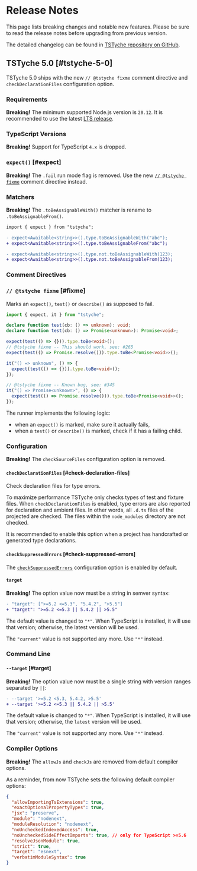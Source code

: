 
# Release Notes

This page lists breaking changes and notable new features. Please be sure to read the release notes before upgrading from previous version.

<Note>

The detailed changelog can be found in [TSTyche repository on GitHub](https://github.com/tstyche/tstyche/blob/main/CHANGELOG.md).

</Note>

## TSTyche 5.0  [#tstyche-5-0]

TSTyche 5.0 ships with the new `// @tstyche fixme` comment directive and `checkDeclarationFiles` configuration option.

### Requirements

<Warning>

**Breaking!** The minimum supported Node.js version is `20.12`. It is recommended to use the latest [LTS release](https://nodejs.org/en/about/previous-releases).

</Warning>

### TypeScript Versions

<Warning>

**Breaking!** Support for TypeScript `4.x` is dropped.

</Warning>

### `expect()` [#expect]

<Warning>

**Breaking!** The `.fail` run mode flag is removed. Use the new [`// @tstyche fixme`](#fixme) comment directive instead.

</Warning>

### Matchers

<Warning>

**Breaking!** The `.toBeAssignableWith()` matcher is rename to `.toBeAssignableFrom()`.

```diff
import { expect } from "tstyche";

- expect<Awaitable<string>>().type.toBeAssignableWith("abc");
+ expect<Awaitable<string>>().type.toBeAssignableFrom("abc");

- expect<Awaitable<string>>().type.not.toBeAssignableWith(123);
+ expect<Awaitable<string>>().type.not.toBeAssignableFrom(123);
```

</Warning>

### Comment Directives

### `// @tstyche fixme` [#fixme]

Marks an `expect()`, `test()` or `describe()` as supposed to fail.

```ts twoslash
import { expect, it } from "tstyche";

declare function test(cb: () => unknown): void;
declare function test(cb: () => Promise<unknown>): Promise<void>;

expect(test(() => {})).type.toBe<void>();
// @tstyche fixme -- This should work, see: #265
expect(test(() => Promise.resolve())).type.toBe<Promise<void>>();

it("() => unknown", () => {
  expect(test(() => {})).type.toBe<void>();
});

// @tstyche fixme -- Known bug, see: #345
it("() => Promise<unknown>", () => {
  expect(test(() => Promise.resolve())).type.toBe<Promise<void>>();
});
```

The runner implements the following logic:

- when an `expect()` is marked, make sure it actually fails,
- when a `test()` or `describe()` is marked, check if it has a failing child.

### Configuration

<Warning>

**Breaking!** The `checkSourceFiles` configuration option is removed.

</Warning>

#### `checkDeclarationFiles` [#check-declaration-files]

Check declaration files for type errors.

To maximize performance TSTyche only checks types of test and fixture files. When `checkDeclarationFiles` is enabled, type errors are also reported for declaration and ambient files. In other words, all `.d.ts` files of the projected are checked. The files within the `node_modules` directory are not checked.

It is recommended to enable this option when a project has handcrafted or generated type declarations.

#### `checkSuppressedErrors` [#check-suppressed-errors]

The [`checkSuppressedErrors`](../reference/config-file.mdx#check-suppressed-errors) configuration option is enabled by default.

#### `target`

<Warning>

**Breaking!** The option value now must be a string in semver syntax:

```diff
- "target": [">=5.2 <=5.3", "5.4.2", ">5.5"]
+ "target": ">=5.2 <=5.3 || 5.4.2 || >5.5"
```

The default value is changed to `"*"`. When TypeScript is installed, it will use that version; otherwise, the latest version will be used.

The `"current"` value is not supported any more. Use `"*"` instead.

</Warning>

### Command Line

#### `--target` [#target]

<Warning>

**Breaking!** The option value now must be a single string with version ranges separated by `||`:

```diff
- --target '>=5.2 <5.3, 5.4.2, >5.5'
+ --target '>=5.2 <=5.3 || 5.4.2 || >5.5'
```

The default value is changed to `"*"`. When TypeScript is installed, it will use that version; otherwise, the `latest` version will be used.

The `"current"` value is not supported any more. Use `"*"` instead.

</Warning>

### Compiler Options

<Warning>

**Breaking!** The `allowJs` and `checkJs` are removed from default compiler options.

</Warning>

As a reminder, from now TSTyche sets the following default compiler options:

```json
{
  "allowImportingTsExtensions": true,
  "exactOptionalPropertyTypes": true,
  "jsx": "preserve",
  "module": "nodenext",
  "moduleResolution": "nodenext",
  "noUncheckedIndexedAccess": true,
  "noUncheckedSideEffectImports": true, // only for TypeScript >=5.6
  "resolveJsonModule": true,
  "strict": true,
  "target": "esnext",
  "verbatimModuleSyntax": true
}
```
